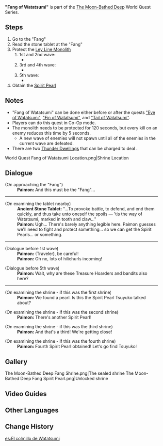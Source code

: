 {{Quest Infobox
|id            = 72146
|type          = World
|image         = World Quest Fang of Watatsumi.png
|chapter       = The Moon-Bathed Deep
|region        = Inazuma
|area          = Watatsumi Island
|startLocation = [[Watatsumi Island]], [[Inazuma]]
|summary       = The Traveler and Paimon find the shrine at the Fang of Watatsumi. They obtain the Spirit Pearl after defending a Ley Line Monolith from enemies.
|prev          = The Moon-Bathed Deep (Quest)
|next          = "Heart of Watatsumi"
|concurrent    = "Eye of Watatsumi"
|concurrent2   = "Fin of Watatsumi"
|concurrent3   = "Tail of Watatsumi"
|characters    = Paimon; Traveler
|exp           = 250
|mora          = 25,000
|primogems     = 30
|other         = {{Card|Hero's Wit|3}}{{Card|Spirit Pearl|1}}
}}
'''"Fang of Watatsumi"''' is part of the [[The Moon-Bathed Deep]] World Quest Series.

==Steps==
# Go to the "Fang"
# Read the stone tablet at the "Fang"
# Protect the [[Ley Line Monolith]]
## 1st and 2nd wave:
##* {{Enemy List|Hilichurl Berserker*2;Hilichurl Fighter*2;Electro Hilichurl Grenadier|##*}}
## 3rd and 4th wave:
##* {{Enemy List|Electro Hilichurl Shooter;Electro Samachurl;Hydro Samachurl;Blazing Axe Mitachurl;Crackling Axe Mitachurl|##*}}
## 5th wave:
##* {{Enemy List|Nobushi Hitsukeban*2;Treasure Hoarders: Gravedigger;Treasure Hoarders: Pyro Potioneer;Treasure Hoarders: Electro Potioneer|##*}}
# Obtain the [[Spirit Pearl]]

==Notes==
* "Fang of Watatsumi" can be done either before or after the quests [["Eye of Watatsumi"]], [["Fin of Watatsumi"]], and [["Tail of Watatsumi"]].
* Players can do this quest in Co-Op mode.
* The monolith needs to be protected for 120 seconds, but every kill on an enemy reduces this time by 5 seconds.
** A new wave of enemies will not spawn until all of the enemies in the current wave are defeated.
* There are two [[Thunder Dwelling]]s that can be charged to deal {{Color|AoE Electro DMG}}.
<gallery captionalign="center" hideaddbutton="true">
World Quest Fang of Watatsumi Location.png|Shrine Location
</gallery>

==Dialogue==
{{Quest Description|You must first break the five seals on Watatsumi Island if you wish to enter Enkanomiya.}}
{{Dialogue start}}
;(On approaching the "Fang")
:'''Paimon:''' And this must be the "Fang"...
{{Dialogue end}}
----
{{Quest Description|update|An ancient stone tablet stands beside the shrine. Will there be anything of use written on it?}}
{{Dialogue start}}
;(On examining the tablet nearby)
:'''Ancient Stone Tablet:''' "...To provoke battle, to defend, and end them quickly, and thus take unto oneself the spoils &mdash; 'tis the way of Watatsumi, marked in tooth and claw..."
:'''Paimon:''' Ugh... There's barely anything legible here. Paimon guesses we'll need to fight and protect something... so we can get the Spirit Pearls... or something.
{{Dialogue end}}
----
{{Quest Description|update|With the help of the stone tablet's instructions, perhaps breaking the shrine seal will not be a problem... Right?}}
{{Dialogue start}}
;(Dialogue before 1st wave)
:'''Paimon:''' (Traveler), be careful!
:'''Paimon:''' Oh no, lots of hilichurls incoming!

;(Dialogue before 5th wave)
:'''Paimon:''' Wait, why are these Treasure Hoarders and bandits also here?
{{Dialogue end}}
----
{{Quest Description|update|You have finally broken the shrine's seal, and the Spirit Pearl is yours to claim. Go forth and take it!}}
{{Dialogue start}}
;(On examining the shrine - if this was the first shrine)
:'''Paimon:''' We found a pearl. Is this the Spirit Pearl Tsuyuko talked about?

;(On examining the shrine - if this was the second shrine)
:'''Paimon:''' There's another Spirit Pearl!

;(On examining the shrine - if this was the third shrine)
:'''Paimon:''' And that's a third! We're getting close!

;(On examining the shrine - if this was the fourth shrine)
:'''Paimon:''' Fourth Spirit Pearl obtained! Let's go find Tsuyuko!
{{Dialogue end}}

==Gallery==
<gallery hideaddbutton="true" captionalign="center">
The Moon-Bathed Deep Fang Shrine.png|The sealed shrine
The Moon-Bathed Deep Fang Spirit Pearl.png|Unlocked shrine
</gallery>

==Video Guides==
{{EVT
|video1   = https://youtu.be/zJiDpilqVfA
|caption1 = "Fang of Watatsumi" Guide
}}

==Other Languages==
{{Other Languages
|en      = "Fang of Watatsumi"
|zhs     = 「海祇之牙」
|zhs_rm  = "Hǎiqí zhī Yá"
|zht     = 「海祇之牙」
|zht_rm  = "Hǎiqí zhī Yá"
|zh_tl   = "Watatsumi's Tooth"
|ja      = 「海祇の牙」
|ja_rm   = "Watatsumi no Kiba"
|ja_tl   = "Fang of Watatsumi"
|ko      = 「와타츠미의 이빨」
|ko_rm   = "Watacheumi-ui Ippal"
|ko_tl   = "Watatsumi's Tooth"
|es      = El colmillo de Watatsumi
|es_tl   = The Fang of Watatsumi
|fr      = « Croc de Watatsumi »
|fr_tl   = "Fang of Watatsumi"
|ru      = «Клык Ватацуми»
|ru_tl   = "Fang of Watatsumi"
|th      = "เขี้ยวแห่ง Watatsumi"
|th_rm   = "Khiao haeng Watatsumi"
|th_tl   = "Fang of Watatsumi"
|vi      = Răng Watatsumi
|vi_tl   = Watatsumi's Tooth
|de      = „Reißzahn von Watatsumi“
|de_tl   = "Fang of Watatsumi"
|id      = "Taring Watatsumi"
|id_tl   = "Fang of Watatsumi"
|pt      = "Presa de Watatsumi"
|pt_tl   = "Fang of Watatsumi"
}}

==Change History==
{{Change History|2.1}}

[[es:El colmillo de Watatsumi]]